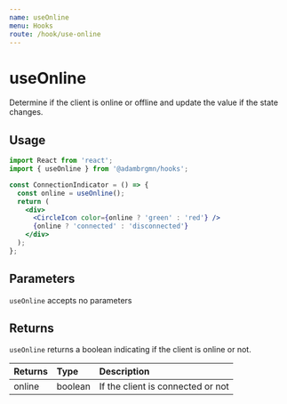 ```yaml
---
name: useOnline
menu: Hooks
route: /hook/use-online
---
```



# useOnline

Determine if the client is online or offline and update the value if the state
changes.

## Usage

```jsx
import React from 'react';
import { useOnline } from '@adambrgmn/hooks';

const ConnectionIndicator = () => {
  const online = useOnline();
  return (
    <div>
      <CircleIcon color={online ? 'green' : 'red'} />
      {online ? 'connected' : 'disconnected'}
    </div>
  );
};
```

<Playground>
  <UseOnlineExample />
</Playground>

## Parameters

`useOnline` accepts no parameters

## Returns

`useOnline` returns a boolean indicating if the client is online or not.

| Returns | Type    | Description                       |
| :------ | :------ | :-------------------------------- |
| online  | boolean | If the client is connected or not |
